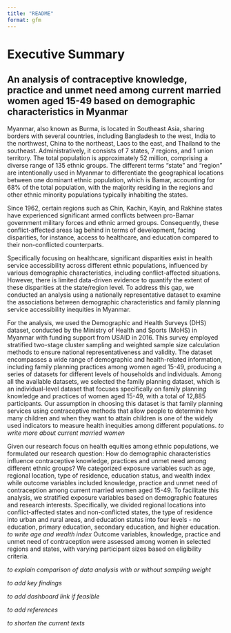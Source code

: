 ```yaml
---
title: "README"
format: gfm
---
```


# Executive Summary 

## An analysis of contraceptive knowledge, practice and unmet need among current married women aged 15-49 based on demographic characteristics in Myanmar

Myanmar, also known as Burma, is located in Southeast Asia, sharing borders with several countries, including Bangladesh to the west, India to the northwest, China to the northeast, Laos to the east, and Thailand to the southeast. Administratively, it consists of 7 states, 7 regions, and 1 union territory. The total population is approximately 52 million, comprising a diverse range of 135 ethnic groups. The different terms “state” and “region” are intentionally used in Myanmar to differentiate the geographical locations between one dominant ethnic population, which is Bamar, accounting for 68% of the total population, with the majority residing in the regions and other ethnic minority populations typically inhabiting the states. 

Since 1962, certain regions such as Chin, Kachin, Kayin, and Rakhine states have experienced significant armed conflicts between pro-Bamar government military forces and ethnic armed groups. Consequently, these conflict-affected areas lag behind in terms of development, facing disparities, for instance, access to healthcare, and education compared to their non-conflicted counterparts.

Specifically focusing on healthcare, significant disparities exist in health service accessibility across different ethnic populations, influenced by various demographic characteristics, including conflict-affected situations. However, there is limited data-driven evidence to quantify the extent of these disparities at the state/region level. To address this gap, we conducted an analysis using a nationally representative dataset to examine the associations between demographic characteristics and family planning service accessibility inequities in Myanmar.

For the analysis, we used the Demographic and Health Surveys (DHS) dataset, conducted by the Ministry of Health and Sports (MoHS) in Myanmar with funding support from USAID in 2016. This survey employed stratified two-stage cluster sampling and weighted sample size calculation methods to ensure national representativeness and validity. The dataset encompasses a wide range of demographic and health-related information, including family planning practices among women aged 15-49, producing a series of datasets for different levels of households and individuals. Among all the available datasets, we selected the family planning dataset, which is an individual-level dataset that focuses specifically on family planning knowledge and practices of women aged 15-49, with a total of 12,885 participants. Our assumption in choosing this dataset is that family planning services using contraceptive methods that allow people to determine how many children and when they want to attain children is one of the widely used indicators to measure health inequities among different populations. *to write more about current married women*

Given our research focus on health equities among ethnic populations, we formulated our research question: How do demographic characteristics influence contraceptive knowledge, practices and unmet need among different ethnic groups? We categorized exposure variables such as age, regional location, type of residence,  education status, and wealth index while outcome variables included knowledge, practice and unmet need of contraception among current married women aged 15-49.
To facilitate this analysis, we stratified exposure variables based on demographic features and research interests. Specifically, we divided regional locations into conflict-affected states and non-conflicted states, the type of residence into urban and rural areas, and education status into four levels - no education, primary education, secondary education, and higher education. *to write age and wealth index* Outcome variables, knowledge, practice and unmet need of contraception were assessed among women in selected regions and states, with varying participant sizes based on eligibility criteria.


*to explain comparison of data analysis with or without sampling weight* 

*to add key findings* 

*to add dashboard link if feasible* 

*to add references*

*to shorten the current texts*















